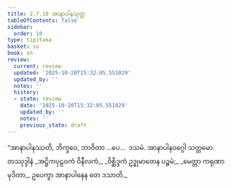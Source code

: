 ```yaml
---
title: 2.7.10 အာနာပါနသုတ္တ
tableOfContents: false
sidebar:
  order: 10
type: tipitaka
basket: su
book: sn
review:
  current: review
  updated: '2025-10-20T15:32:05.551029'
  updated_by: ''
  notes: ''
  history:
  - state: review
    date: '2025-10-20T15:32:05.551029'
    updated_by: ''
    notes: ''
    previous_state: draft
---
```



<DynamicBreadcrumb />


<ReviewStatus review={frontmatter.review} showDetails={true} />

<HypothesisAnnotation frontmatter={frontmatter} />

<Division number="247" book="sn" e="ch" v="18" p="316">

<Paragraph number="680" book="sn">
“အာနာပါနဿတိ, ဘိက္ခဝေ, ဘာဝိတာ …ပေ…  ဒသမံ.

</Paragraph>
</Division>

<Paragraph number="681" type="center" book="sn">
အာနာပါနဝဂ္ဂေါ သတ္တမော.



</Paragraph>

<Paragraph number="682" type="center" book="sn">
တဿုဒ္ဒါနံ


</Paragraph>

<Paragraph number="683" type="verses" book="sn">
_အဋ္ဌိကပုဠဝကံ ဝိနီလကံ,_  
_ဝိစ္ဆိဒ္ဒကံ ဥဒ္ဓုမာတေန ပဉ္စမံ;_  
_မေတ္တာ ကရုဏာ မုဒိတာ,_  
ဥပေက္ခာ အာနာပါနေန တေ ဒသာတိ._
</Paragraph>